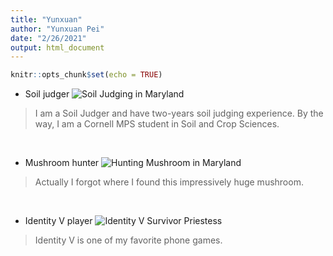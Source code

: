 ```yaml
---
title: "Yunxuan"
author: "Yunxuan Pei"
date: "2/26/2021"
output: html_document
---
```


```r
knitr::opts_chunk$set(echo = TRUE)
```

- Soil judger
![Soil Judging in Maryland](~/assignment-3-yp429/IMG_0141.jpeg)

> I am a Soil Judger and have two-years soil judging experience. By the way, I am a Cornell MPS student in Soil and Crop Sciences. 

<br>

- Mushroom hunter
![Hunting Mushroom in Maryland](~/assignment-3-yp429/IMG_7314.jpeg)

> Actually I forgot where I found this impressively huge mushroom. 

<br>

- Identity V player
![Identity V Survivor Priestess](~/assignment-3-yp429/IMG_0455.jpeg)

> Identity V is one of my favorite phone games.

